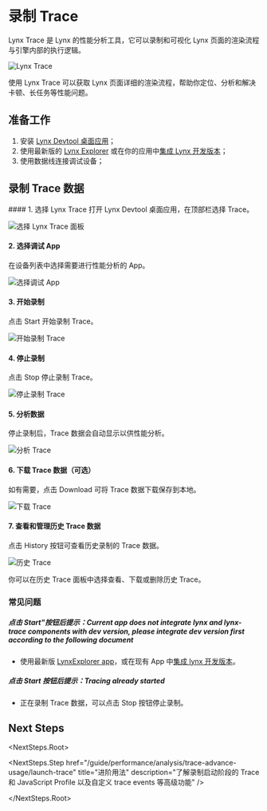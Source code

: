 <style>{`
  .full_image {
    width: 750px;
    margin: 20px;
  }
`}</style>


# 录制 Trace

Lynx Trace 是 Lynx 的性能分析工具，它可以录制和可视化 Lynx 页面的渲染流程与引擎内部的执行逻辑。

<img
  src="https://lf-lynx.tiktok-cdns.com/obj/lynx-artifacts-oss-sg/plugin/static/lynx-trace-overview-latest.png"
  alt="Lynx Trace"
  className="full_image"
/>

使用 Lynx Trace 可以获取 Lynx 页面详细的渲染流程，帮助你定位、分析和解决卡顿、长任务等性能问题。

## 准备工作

1. 安装 [Lynx Devtool 桌面应用](/guide/debugging/lynx-devtool.html#run-lynx-devtool-desktop-application)；
2. 使用最新版的 [Lynx Explorer](https://github.com/lynx-family/lynx/releases) 或在你的应用中[集成 Lynx 开发版本](/guide/start/integrate-lynx-dev-version.html)；
3. 使用数据线连接调试设备；

## 录制 Trace 数据

<Steps>
#### 1. 选择 Lynx Trace
打开 Lynx Devtool 桌面应用，在顶部栏选择 Trace。

<img
  src="https://lf-lynx.tiktok-cdns.com/obj/lynx-artifacts-oss-sg/plugin/static/select-lynx-trace-panel-latest2.png"
  alt="选择 Lynx Trace 面板"
  className="full_image"
/>

#### 2. 选择调试 App

在设备列表中选择需要进行性能分析的 App。

<img
  src="https://lf-lynx.tiktok-cdns.com/obj/lynx-artifacts-oss-sg/plugin/static/select-target-app-latest.png"
  alt="选择调试 App"
  className="full_image"
/>

#### 3. 开始录制

点击 Start 开始录制 Trace。

<img
  src="https://lf-lynx.tiktok-cdns.com/obj/lynx-artifacts-oss-sg/plugin/static/start-trace-latest.png"
  alt="开始录制 Trace"
  className="full_image"
/>

#### 4. 停止录制

点击 Stop 停止录制 Trace。

<img
  src="https://lf-lynx.tiktok-cdns.com/obj/lynx-artifacts-oss-sg/plugin/static/stop-trace-latest.png"
  alt="停止录制 Trace"
  className="full_image"
/>

#### 5. 分析数据

停止录制后，Trace 数据会自动显示以供性能分析。

<img
  src="https://lf-lynx.tiktok-cdns.com/obj/lynx-artifacts-oss-sg/plugin/static/analyze-trace-latest.png"
  alt="分析 Trace"
  className="full_image"
/>

#### 6. 下载 Trace 数据（可选）

如有需要，点击 Download 可将 Trace 数据下载保存到本地。

<img
  src="https://lf-lynx.tiktok-cdns.com/obj/lynx-artifacts-oss-sg/plugin/static/download-trace-latest.png"
  alt="下载 Trace"
  className="full_image"
/>

#### 7. 查看和管理历史 Trace 数据

点击 History 按钮可查看历史录制的 Trace 数据。

<img
  src="https://lf-lynx.tiktok-cdns.com/obj/lynx-artifacts-oss-sg/plugin/static/history-trace-latest.png"
  alt="历史 Trace"
  className="full_image"
/>

你可以在历史 Trace 面板中选择查看、下载或删除历史 Trace。

</Steps>

### 常见问题

##### 点击 Start"按钮后提示：Current app does not integrate lynx and lynx-trace components with dev version, please integrate dev version first according to the following document

- 使用最新版 [LynxExplorer app](https://github.com/lynx-family/lynx/releases)，或在现有 App 中[集成 lynx 开发版本](/guide/start/integrate-lynx-dev-version.html)。

##### 点击 Start 按钮后提示：Tracing already started

- 正在录制 Trace 数据，可以点击 Stop 按钮停止录制。

## Next Steps

<NextSteps.Root>

<NextSteps.Step
  href="/guide/performance/analysis/trace-advance-usage/launch-trace"
  title="进阶用法"
  description="了解录制启动阶段的 Trace 和 JavaScript Profile 以及自定义 trace events 等高级功能"
/>

</NextSteps.Root>

